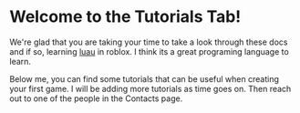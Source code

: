 # Welcome to the Tutorials Tab!

We're glad that you are taking your time to take a look through these docs and if so, learning [luau](https://luau-lang.org/) in roblox. I think its a great programing language to learn.

Below me, you can find some tutorials that can be useful when creating your first game. I will be adding more tutorials as time goes on. Then reach out to one of the people in the Contacts page.